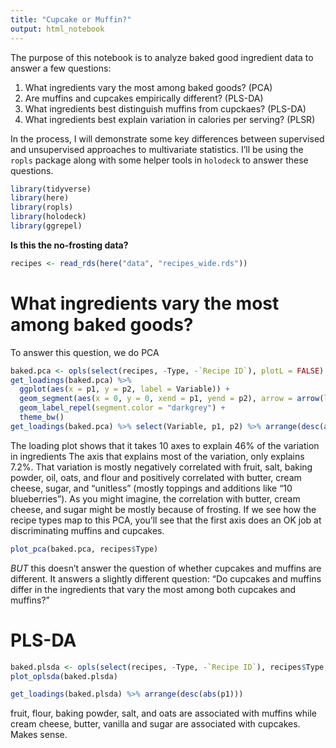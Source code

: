 ```yaml
---
title: "Cupcake or Muffin?"
output: html_notebook
---
```


The purpose of this notebook is to analyze baked good ingredient data to answer a few questions:

1. What ingredients vary the most among baked goods? (PCA)
2. Are muffins and cupcakes empirically different? (PLS-DA)
3. What ingredients best distinguish muffins from cupckaes? (PLS-DA)
4. What ingredients best explain variation in calories per serving? (PLSR) 

In the process, I will demonstrate some key differences between supervised and unsupervised approaches to multivariate statistics.  I'll be using the `ropls` package along with some helper tools in `holodeck` to answer these questions.

```r
library(tidyverse)
library(here)
library(ropls)
library(holodeck)
library(ggrepel)
```

**Is this the no-frosting data?**

```r
recipes <- read_rds(here("data", "recipes_wide.rds"))
```



# What ingredients vary the most among baked goods?

To answer this question, we do PCA

```r
baked.pca <- opls(select(recipes, -Type, -`Recipe ID`), plotL = FALSE)
get_loadings(baked.pca) %>% 
  ggplot(aes(x = p1, y = p2, label = Variable)) +
  geom_segment(aes(x = 0, y = 0, xend = p1, yend = p2), arrow = arrow(length = unit(0.15, "cm"))) +
  geom_label_repel(segment.color = "darkgrey") +
  theme_bw()
get_loadings(baked.pca) %>% select(Variable, p1, p2) %>% arrange(desc(abs(p1)))
```

The loading plot shows that it takes 10 axes to explain 46% of the variation in ingredients  The axis that explains most of the variation, only explains 7.2%.  That variation is mostly negatively correlated with fruit, salt, baking powder, oil, oats, and flour and positively correlated with butter, cream cheese, sugar, and "unitless" (mostly toppings and additions like "10 blueberries").  As you might imagine, the correlation with butter, cream cheese, and sugar might be mostly because of frosting.  If we see how the recipe types map to this PCA, you'll see that the first axis does an OK job at discriminating muffins and cupcakes.

```r
plot_pca(baked.pca, recipes$Type)
```


*BUT* this doesn't answer the question of whether cupcakes and muffins are different.  It answers a slightly different question: "Do cupcakes and muffins differ in the ingredients that vary the most among both cupcakes and muffins?"

# PLS-DA

```r
baked.plsda <- opls(select(recipes, -Type, -`Recipe ID`), recipes$Type, plotL = FALSE, predI = 1, orthoI = 1, permI = 200)
plot_oplsda(baked.plsda)
```

```r
get_loadings(baked.plsda) %>% arrange(desc(abs(p1)))
```
fruit, flour, baking powder, salt, and oats are associated with muffins while cream cheese, butter, vanilla and sugar are associated with cupcakes.  Makes sense.
